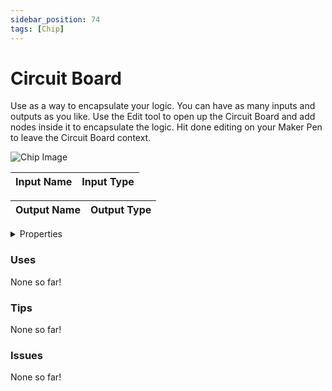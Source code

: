 ```yaml
---
sidebar_position: 74
tags: [Chip]
---
```


# Circuit Board

Use as a way to encapsulate your logic. You can have as many inputs and outputs as you like. Use the Edit tool to open up the Circuit Board and add nodes inside it to encapsulate the logic. Hit done editing on your Maker Pen to leave the Circuit Board context.



![Chip Image](/svg/14ebde7a-76c0-47df-b0dd-01b1daa50821.svg)

| Input Name | Input Type |
|-----------|-----------|

| Output Name | Output Type |
|-----------|-----------|


<details>
  <summary>Properties</summary>
  <div>
    <div>
    <table>
      <thead>
        <tr>
          <th>Is beta required?</th>
          <th>❌</th>
        </tr>
        <tr>
          <th>Is this chip a trolling risk?</th>
          <th>❌</th>
        </tr>
        <tr>
          <th>Chip UUPD</th>
          <th>._uuid</th>
        </tr>
      </thead>
    </table>
    </div>
  </div>
</details>

### Uses

None so far!

### Tips

None so far!

### Issues

None so far!